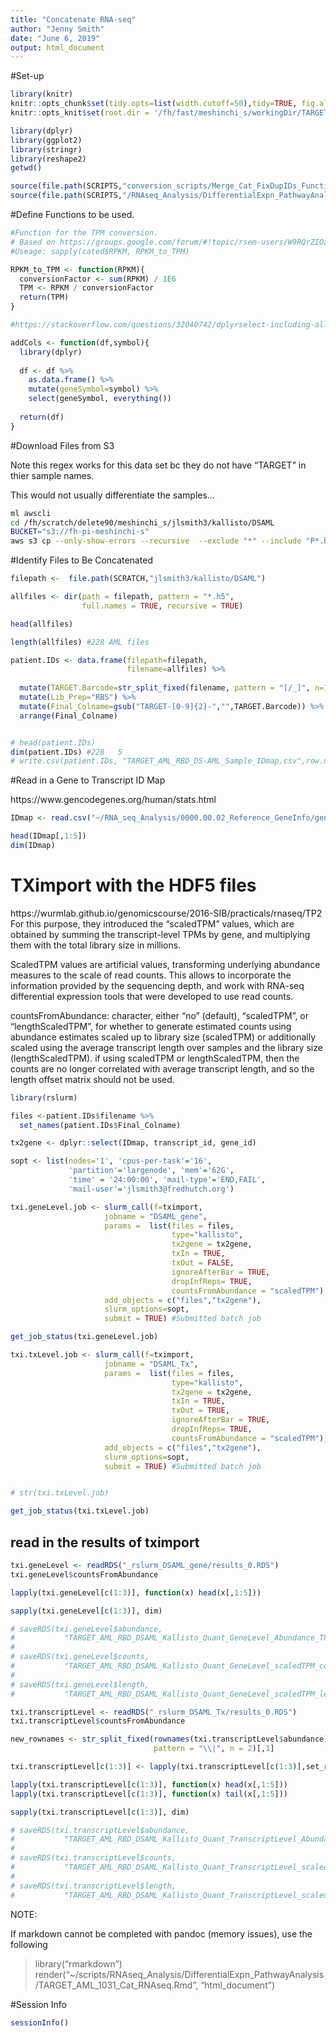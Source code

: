 ```yaml
---
title: "Concatenate RNA-seq"
author: "Jenny Smith"
date: "June 6, 2019"
output: html_document
---
```

  
#Set-up 

```r
library(knitr)
knitr::opts_chunk$set(tidy.opts=list(width.cutoff=50),tidy=TRUE, fig.align='center', fig.height = 5, fig.width = 5)
knitr::opts_knit$set(root.dir = '/fh/fast/meshinchi_s/workingDir/TARGET/AML_TARGET/RNA/mRNAseq/analysis/2019.09.17_Concatenate_DS_AML_RNAseq/')
```

```r
library(dplyr)
library(ggplot2)
library(stringr)
library(reshape2)
getwd()
```

```r
source(file.path(SCRIPTS,"conversion_scripts/Merge_Cat_FixDupIDs_Function.r"))
source(file.path(SCRIPTS,"/RNAseq_Analysis/DifferentialExpn_PathwayAnalysis/R/rmDupGenes_Function.r"))
```




#Define Functions to be used. 

```r
#Function for the TPM conversion. 
# Based on https://groups.google.com/forum/#!topic/rsem-users/W9RQrZIOzA4
#Useage: sapply(cated$RPKM, RPKM_to_TPM)

RPKM_to_TPM <- function(RPKM){
  conversionFactor <- sum(RPKM) / 1E6
  TPM <- RPKM / conversionFactor
  return(TPM)
}
```


```r
#https://stackoverflow.com/questions/32040742/dplyrselect-including-all-other-columns-at-end-of-new-data-frame-or-beginni

addCols <- function(df,symbol){
  library(dplyr)
  
  df <- df %>%
    as.data.frame() %>%
    mutate(geneSymbol=symbol) %>%
    select(geneSymbol, everything())
  
  return(df)
}
```


#Download Files from S3

Note this regex works for this data set bc they do not have "TARGET" in thier sample names. 

This would not usually differentiate the samples...

```bash
ml awscli 
cd /fh/scratch/delete90/meshinchi_s/jlsmith3/kallisto/DSAML
BUCKET="s3://fh-pi-meshinchi-s"
aws s3 cp --only-show-errors --recursive  --exclude "*" --include "P*.h5" --include "P*.json"  $BUCKET/SR/kallisto_out/ .
```



#Identify Files to Be Concatenated

```r
filepath <-  file.path(SCRATCH,"jlsmith3/kallisto/DSAML")

allfiles <- dir(path = filepath, pattern = "*.h5",
                full.names = TRUE, recursive = TRUE)

head(allfiles)
```

```r
length(allfiles) #228 AML files 
```

```r
patient.IDs <- data.frame(filepath=filepath,
                          filename=allfiles) %>% 
  
  mutate(TARGET.Barcode=str_split_fixed(filename, pattern = "[/_]", n=14)[,10]) %>%
  mutate(Lib_Prep="RBS") %>%
  mutate(Final_Colname=gsub("TARGET-[0-9]{2}-","",TARGET.Barcode)) %>% 
  arrange(Final_Colname)


# head(patient.IDs)
dim(patient.IDs) #228   5
# write.csv(patient.IDs, "TARGET_AML_RBD_DS-AML_Sample_IDmap.csv",row.names = FALSE)
```



#Read in a Gene to Transcript ID Map 

https://www.gencodegenes.org/human/stats.html

```r
IDmap <- read.csv("~/RNA_seq_Analysis/0000.00.02_Reference_GeneInfo/gencode.v29_RepBase.v24.01_Gene_IDmap.csv")

head(IDmap[,1:5])
dim(IDmap)
```



# TXimport with the HDF5 files

https://wurmlab.github.io/genomicscourse/2016-SIB/practicals/rnaseq/TP2
For this purpose, they introduced the "scaledTPM" values, which are obtained by summing the transcript-level TPMs by gene, and multiplying them with the total library size in millions. 

ScaledTPM values are artificial values, transforming underlying abundance measures to the scale of read counts. This allows to incorporate the information provided by the sequencing depth, and work with RNA-seq differential expression tools that were developed to use read counts.

countsFromAbundance:
character, either "no" (default), "scaledTPM", or "lengthScaledTPM", for whether to generate estimated counts using abundance estimates scaled up to library size (scaledTPM) or additionally scaled using the average transcript length over samples and the library size (lengthScaledTPM). if using scaledTPM or lengthScaledTPM, then the counts are no longer correlated with average transcript length, and so the length offset matrix should not be used.

```r
library(rslurm)
```

```r
files <-patient.IDs$filename %>% 
  set_names(patient.IDs$Final_Colname)

tx2gene <- dplyr::select(IDmap, transcript_id, gene_id)

sopt <- list(nodes='1', 'cpus-per-task'='16',
             'partition'='largenode', 'mem'='62G',
             'time' = '24:00:00', 'mail-type'='END,FAIL',
             'mail-user'='jlsmith3@fredhutch.org') 

```

```r
txi.geneLevel.job <- slurm_call(f=tximport,
                     jobname = "DSAML_gene",
                     params =  list(files = files,
                                    type="kallisto", 
                                    tx2gene = tx2gene, 
                                    txIn = TRUE,
                                    txOut = FALSE,
                                    ignoreAfterBar = TRUE, 
                                    dropInfReps= TRUE,
                                    countsFromAbundance = "scaledTPM"),
                     add_objects = c("files","tx2gene"),
                     slurm_options=sopt,
                     submit = TRUE) #Submitted batch job 


```

```r
get_job_status(txi.geneLevel.job)
```

```r
txi.txLevel.job <- slurm_call(f=tximport,
                     jobname = "DSAML_Tx",
                     params =  list(files = files,
                                    type="kallisto", 
                                    tx2gene = tx2gene, 
                                    txIn = TRUE,
                                    txOut = TRUE,
                                    ignoreAfterBar = TRUE, 
                                    dropInfReps= TRUE,
                                    countsFromAbundance = "scaledTPM"),
                     add_objects = c("files","tx2gene"),
                     slurm_options=sopt,
                     submit = TRUE) #Submitted batch job 


# str(txi.txLevel.job) 
```

```r
get_job_status(txi.txLevel.job)
```


## read in the results of tximport 

```r
txi.geneLevel <- readRDS("_rslurm_DSAML_gene/results_0.RDS") 
txi.geneLevel$countsFromAbundance
```

```r
lapply(txi.geneLevel[c(1:3)], function(x) head(x[,1:5]))

sapply(txi.geneLevel[c(1:3)], dim)
```

```r
# saveRDS(txi.geneLevel$abundance,
#           "TARGET_AML_RBD_DSAML_Kallisto_Quant_GeneLevel_Abundance_TPM.RDS")
# 
# saveRDS(txi.geneLevel$counts,
#           "TARGET_AML_RBD_DSAML_Kallisto_Quant_GeneLevel_scaledTPM_counts.RDS")
# 
# saveRDS(txi.geneLevel$length,
#           "TARGET_AML_RBD_DSAML_Kallisto_Quant_GeneLevel_scaledTPM_length.RDS")
```


```r
txi.transcriptLevel <- readRDS("_rslurm_DSAML_Tx/results_0.RDS") 
txi.transcriptLevel$countsFromAbundance
```

```r
new_rownames <- str_split_fixed(rownames(txi.transcriptLevel$abundance), 
                                pattern = "\\|", n = 2)[,1] 

txi.transcriptLevel[c(1:3)] <- lapply(txi.transcriptLevel[c(1:3)],set_rownames, value=new_rownames)
```

```r
lapply(txi.transcriptLevel[c(1:3)], function(x) head(x[,1:5]))
lapply(txi.transcriptLevel[c(1:3)], function(x) tail(x[,1:5]))

sapply(txi.transcriptLevel[c(1:3)], dim)
```

```r
# saveRDS(txi.transcriptLevel$abundance,
#           "TARGET_AML_RBD_DSAML_Kallisto_Quant_TranscriptLevel_Abundance_TPM.RDS")
# 
# saveRDS(txi.transcriptLevel$counts,
#           "TARGET_AML_RBD_DSAML_Kallisto_Quant_TranscriptLevel_scaledTPM_counts.RDS")
# 
# saveRDS(txi.transcriptLevel$length,
#           "TARGET_AML_RBD_DSAML_Kallisto_Quant_TranscriptLevel_scaledTPM_length.RDS")
```



NOTE:
  
  If markdown cannot be completed with pandoc (memory issues), use the following

> library("rmarkdown")
> render("~/scripts/RNAseq_Analysis/DifferentialExpn_PathwayAnalysis/TARGET_AML_1031_Cat_RNAseq.Rmd", "html_document")


#Session Info

```r
sessionInfo()
```

